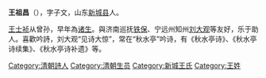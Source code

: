 '''王祖昌'''（{{bd|?||?|}}），字子文，山东[[新城县|新城县]]人。

[[王士祯|王士祯]]从曾孙，早年為[[诸生|诸生]]。與济南巡抚[[铁保|铁保]]、宁远州知州[[刘大观|刘大观]]等友好，乐于助人。喜歡吟詩，刘大观“见诗大惊”，常在“秋水亭”吟诗，有《秋水亭诗》、《秋水亭诗续集》、《秋水亭诗补遗》等。

[[Category:清朝詩人|Category:清朝詩人]]
[[Category:清朝生员|Category:清朝生员]]
[[Category:新城王氏|Category:新城王氏]]
[[Category:王姓|Category:王姓]]
{{people-stub}}
